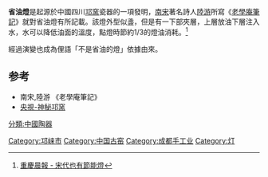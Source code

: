 '''省油燈'''是起源於中國四川[[邛窯|邛窯]]瓷器的一項發明，[[南宋|南宋]]著名詩人[[陸游|陸游]]所寫《[[老學庵筆記|老學庵筆記]]》就對省油燈有所記載。該燈外型似盞，但是有一下部夾層，上層放油下層注入水，水可以降低油面的溫度，點燈時節約1/3的燈油消耗。<ref>[http://culture.big5.gog.com.cn/system/2013/08/29/012632836.shtml 重慶晨報 - 宋代也有節能燈]{{dead link|date=2018年4月 |bot=InternetArchiveBot |fix-attempted=yes }}</ref>

經過演變也成為俚語「不是省油的燈」依據由來。

==参考==
{{reflist}}
*南宋,陸游 《老學庵筆記》
*[http://travel.cntv.cn/2014/03/24/VIDE1395594480318500.shtml 央視-神秘邛窯] {{Wayback|url=http://travel.cntv.cn/2014/03/24/VIDE1395594480318500.shtml |date=20190903005052 }}
[[Category:邛崃市|Category:邛崃市]]
[[Category:中国古窑|Category:中国古窑]]
[[Category:成都手工业|Category:成都手工业]]
[[分類:中國陶器|分類:中國陶器]]
[[Category:灯|Category:灯]]